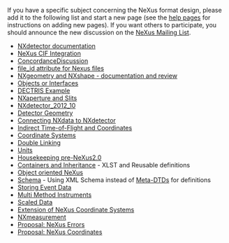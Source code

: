 If you have a specific subject concerning the NeXus format design, please add it to the following list and start a new page (see the [[Help:Contents|help pages]] for instructions on adding new pages).  If you want others to participate, you should announce the new discussion on the [http://lists.nexusformat.org/mailman/listinfo/nexus NeXus Mailing List].

*[[NXdetector documentation]]
*[[NeXus CIF Integration]]
*[[ConcordanceDiscussion]]
*[[file_id attribute for Nexus files]]
*[[NXgeometry and NXshape - documentation and review]]
*[[Objects or Interfaces]]
*[[DECTRIS Example]]
*[[NXaperture and Slits]]
*[[NXdetector_2012_10]]
*[[Detector Geometry]]
*[[Connecting NXdata to NXdetector]]
*[[Indirect Time-of-Flight and Coordinates]]
*[[Coordinate Systems]]
*[[Double Linking]]
*[[Units]]
*[[Housekeeping pre-NeXus2.0]]
*[[Containers and Inheritance]] - XLST and Reusable definitions
*[[OO-NeXus|Object oriented NeXus]]
*[[Schema]] - Using XML Schema instead of [[Metaformat|Meta-DTDs]] for definitions
*[[Storing Event Data]]
*[[Multi Method Instruments]]
*[[Scaled Data]]
*[[Extension of NeXus Coordinate Systems]]
*[[NXmeasurement]]
*[[Proposal: NeXus Errors]]
*[[Proposal: NeXus Coordinates]]